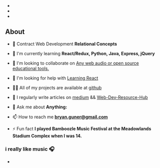 -    
-    
-    


## About



- 🔭 Contract Web Development **Relational Concepts**

- 🌱 I'm currently learning **React/Redux, Python, Java, Express, jQuery**

- 👯 I'm looking to collaborate on [Any web audio or open source educational tools.](https://goofy-euclid-1cd736.netlify.app/core-site/index.html)

- 🤝 I'm looking for help with [Learning React](https://github.com/bgoonz/React-Practice)

- 👨‍💻 All of my projects are available at [github](https://github.com/bgoonz)

- 📝 I regularly write articles on [medium](https://bryanguner.medium.com/) && [Web-Dev-Resource-Hub](https://web-dev-resource-hub.netlify.app/)

- 💬 Ask me about **Anything:**

- 📫 How to reach me **bryan.guner@gmail.com**

- ⚡ Fun fact **I played Bamboozle Music Festival at the Meadowlands Stadium Complex when I was 14.**

### i really like music :headphones:





- 






